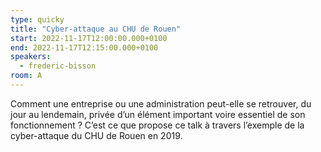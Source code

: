 ```yaml
---
type: quicky
title: "Cyber-attaque au CHU de Rouen"
start: 2022-11-17T12:00:00.000+0100
end: 2022-11-17T12:15:00.000+0100
speakers:
  - frederic-bisson
room: A
---
```


Comment une entreprise ou une administration peut-elle se retrouver, du jour au
lendemain, privée d’un élément important voire essentiel de son fonctionnement&nbsp;?
C’est ce que propose ce talk à travers l’exemple de la cyber-attaque du CHU de
Rouen en 2019.
